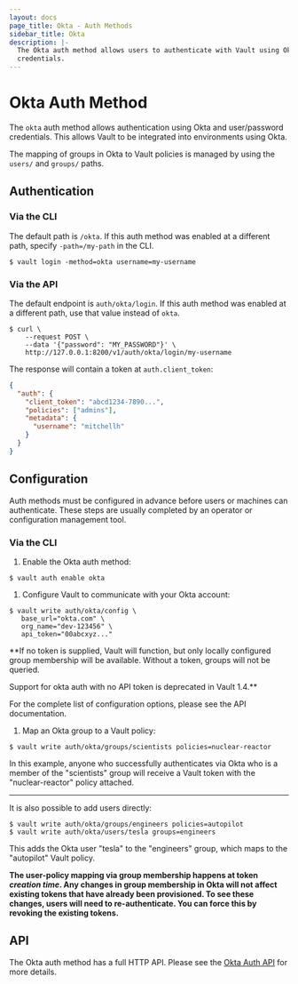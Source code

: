 ```yaml
---
layout: docs
page_title: Okta - Auth Methods
sidebar_title: Okta
description: |-
  The Okta auth method allows users to authenticate with Vault using Okta
  credentials.
---
```


# Okta Auth Method

The `okta` auth method allows authentication using Okta and user/password
credentials. This allows Vault to be integrated into environments using Okta.

The mapping of groups in Okta to Vault policies is managed by using the
`users/` and `groups/` paths.

## Authentication

### Via the CLI

The default path is `/okta`. If this auth method was enabled at a different
path, specify `-path=/my-path` in the CLI.

```shell-session
$ vault login -method=okta username=my-username
```

### Via the API

The default endpoint is `auth/okta/login`. If this auth method was enabled
at a different path, use that value instead of `okta`.

```shell-session
$ curl \
    --request POST \
    --data '{"password": "MY_PASSWORD"}' \
    http://127.0.0.1:8200/v1/auth/okta/login/my-username
```

The response will contain a token at `auth.client_token`:

```json
{
  "auth": {
    "client_token": "abcd1234-7890...",
    "policies": ["admins"],
    "metadata": {
      "username": "mitchellh"
    }
  }
}
```

## Configuration

Auth methods must be configured in advance before users or machines can
authenticate. These steps are usually completed by an operator or configuration
management tool.

### Via the CLI

1. Enable the Okta auth method:

```shell-session
$ vault auth enable okta
```

1. Configure Vault to communicate with your Okta account:

```shell-session
$ vault write auth/okta/config \
   base_url="okta.com" \
   org_name="dev-123456" \
   api_token="00abcxyz..."
```

\*\*If no token is supplied, Vault will function, but only locally configured
group membership will be available. Without a token, groups will not be
queried.

Support for okta auth with no API token is deprecated in Vault 1.4.\*\*

For the complete list of configuration options, please see the API
documentation.

1. Map an Okta group to a Vault policy:

```shell-session
$ vault write auth/okta/groups/scientists policies=nuclear-reactor
```

In this example, anyone who successfully authenticates via Okta who is a
member of the "scientists" group will receive a Vault token with the
"nuclear-reactor" policy attached.

---

It is also possible to add users directly:

```shell-session
$ vault write auth/okta/groups/engineers policies=autopilot
$ vault write auth/okta/users/tesla groups=engineers
```

This adds the Okta user "tesla" to the "engineers" group, which maps to
the "autopilot" Vault policy.

**The user-policy mapping via group membership happens at token _creation
time_. Any changes in group membership in Okta will not affect existing
tokens that have already been provisioned. To see these changes, users
will need to re-authenticate. You can force this by revoking the
existing tokens.**

## API

The Okta auth method has a full HTTP API. Please see the
[Okta Auth API](/api/auth/okta) for more details.
